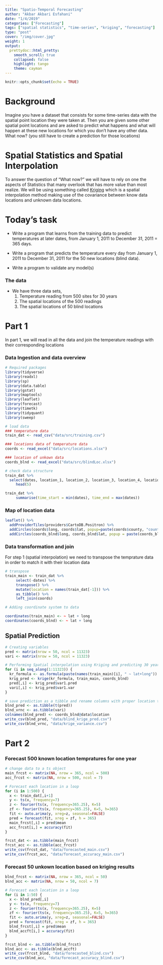 ```yaml
---
title: "Spatio-Temporal Forecasting"
author: "Akbar Akbari Esfahani"
date: "1/4/2019"
categories: ["Forecasting"]
tags: ["spatial statistics", "time-series", "kriging", "forecasting"]
type: "post"
cover: "/img/cover.jpg"
weight: 1
output:
  prettydoc::html_pretty:
    smooth_scroll: true
    collapsed: false
    highlight: tango
    theme: cayman
---
```


```r
knitr::opts_chunk$set(echo = TRUE)
```

# Background

Imagine you have a dataset that consists for some time-series data with the spatial point location they were taken at. Then you are given some other spatial point locations and are asked to predict what happens and what will happen at these new locations for which you don't have any other data. What now? (you still have to create a prediction for those locations)

# Spatial Statistics and Spatial Interpolation

To answer the question of "What now?" we will have to rely on one the aspects of Statistics that many overlook that has more value than most realize. We will be using something called [Kriging](https://msu.edu/~ashton/classes/866/papers/gatrell_ordkrige.pdf) which is a spatial interpolation method making use of the covariance between know data locations and unknown data locations.

# Today's task

* Write a program that learns from the training data to predict temperatures at later dates, from January 1, 2011 to December 31, 2011 = 365 days.  

* Write a program that predicts the temperature every day from January 1, 2011 to December 31, 2011 for the 50 new locations (blind data).  

* Write a program to validate any model(s)  

### The data

* We have three data sets,  
  1. Temperature reading from 500 sites for 30 years   
  2. The spatial locations of the 500 readings  
  3. The spatial locations of 50 blind locations  
  
# Part 1

In part 1, we will read in all the data and join the temperature readings with their corresponding locations  

### Data Ingestion and data overview

```r
# Required packages
library(tidyverse)
library(readxl)
library(sp)
library(data.table)
library(gstat)
library(maptools)
library(leaflet)
library(forecast)
library(timetk)
library(tidyquant)
library(sweep)

# load data
### temperature data  
train_dat <- read_csv("data/src/training.csv")

### locations data of temperature data  
coords <- read_excel("data/src/locations.xlsx")

### location of unkown data  
coords_blnd <- read_excel("data/src/blindLoc.xlsx")

# check data structure
train_dat %>%
  select(dates, location_1, location_2, location_3, location_4, location_5) %>%
     head(5)

train_dat %>%
     summarise(time_start = min(dates), time_end = max(dates))
```

### Map of location data

```r
leaflet() %>%
  addProviderTiles(providers$CartoDB.Positron) %>%
  addCircles(coords$long, coords$lat, popup=paste(coords$county, "county, ", coords$state), color = "#6A8A82") %>% 
  addCircles(coords_blnd$long, coords_blnd$lat, popup = paste(coords_blnd$county, "county,", coords_blnd$state), color = "#A7414A")
```

### Data transformation and join

For step 1 (spatial interpolation) we need to transpose the temprature data in order to match it with their location data  

```r
# transpose 
train_main <- train_dat %>%
     select(-dates) %>%
     transpose() %>%
     mutate(location = names(train_dat[-1])) %>%
     as_tibble() %>%
     left_join(coords)

# Adding coordinate system to data

coordinates(train_main) <- ~ lat + long
coordinates(coords_blnd) <- ~ lat + long
```

## Spatial Prediction

```r
# Creating variables
pred <- matrix(nrow = 50, ncol = 11323)
vari <- matrix(nrow = 50, ncol = 11323)

# Performing Spatial interpolation using Kriging and predicting 30 years of data for 50 new location
for (i in seq_along(1:11323)) {  
  kr_formula <- as.formula(paste(names(train_main)[i], " ~ lat+long"))
  krig_pred <- krige(kr_formula, train_main, coords_blnd)
  pred[,i] <- krig_pred$var1.pred
  vari[,i] <- krig_pred$var1.var
}

# save prediction as a tibble and rename columns with proper location title
blnd_pred <- as.tibble(t(pred))
blnd_vrnc <- as.tibble(vari)
colnames(blnd_pred) <- coords_blnd@data$location
write_csv(blnd_pred, "data/blind_krige_pred.csv")
write_csv(blnd_vrnc, "data/krige_variance.csv")
```

# Part 2

### Forecast 500 known location tempratures for one year

```r
# change data to a ts object
main_frcst <- matrix(NA, nrow = 365, ncol = 500)
acc_frcst <- matrix(NA, nrow = 500, ncol = 7)

# Forecast each location in a loop
for (i in 1:500) { 
  x <- train_dat[,i+1]
  y <- ts(x, frequency=7)
  z <- fourier(ts(x, frequency=365.25), K=5)
  zf <- fourier(ts(x, frequency=365.25), K=5, h=365)
  fit <- auto.arima(y, xreg=z, seasonal=FALSE) 
  pred = forecast(fit, xreg = zf, h = 365)
  main_frcst[,i] = pred$mean
  acc_frcst[i,] = accuracy(fit)
}

frcst_dat <- as.tibble(main_frcst)
frcst_acc <- as.tibble(acc_frcst)
write_csv(frcst_dat, "data/forecasted_main.csv")
write_csv(frcst_acc, "data/forecast_accuracy_main.csv")
```

### Forecast 50 unkown location based on kriging results

```r
blnd_frcst <- matrix(NA, nrow = 365, ncol = 50)
blnd_acc <- matrix(NA, nrow = 50, ncol = 7)

# Forecast each location in a loop
for (i in 1:50) { 
  x <- blnd_pred[,i]
  y <- ts(x, frequency=7)
  z <- fourier(ts(x, frequency=365.25), K=5)
  zf <- fourier(ts(x, frequency=365.25), K=5, h=365)
  fit <- auto.arima(y, xreg=z, seasonal=FALSE) 
  pred = forecast(fit, xreg = zf, h = 365)
  blnd_frcst[,i] = pred$mean
  blnd_accft[i,] = accuracy(fit)
}

frcst_blnd <- as.tibble(blnd_frcst)
blnd_acc <- as.tibble(blnd_accft)
write_csv(frcst_blnd, "data/forecasted_blind.csv")
write_csv(blnd_acc, "data/forecast_accuracy_blind.csv")
```



